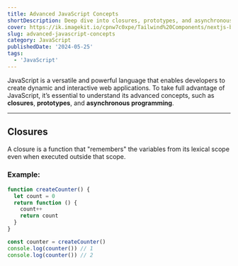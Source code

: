 ```yaml
---
title: Advanced JavaScript Concepts
shortDescription: Deep dive into closures, prototypes, and asynchronous programming in JavaScript.
cover: https://ik.imagekit.io/cpnw7c0xpe/Tailwind%20Components/nextjs-blog-starter-header.png?updatedAt=1734006364110
slug: advanced-javascript-concepts
category: JavaScript
publishedDate: '2024-05-25'
tags:
  - 'JavaScript'
---
```


JavaScript is a versatile and powerful language that enables developers to create dynamic and interactive web applications. To take full advantage of JavaScript, it’s essential to understand its advanced concepts, such as **closures**, **prototypes**, and **asynchronous programming**.

---

## Closures

A closure is a function that "remembers" the variables from its lexical scope even when executed outside that scope.

### Example:

```javascript
function createCounter() {
  let count = 0
  return function () {
    count++
    return count
  }
}

const counter = createCounter()
console.log(counter()) // 1
console.log(counter()) // 2
```
